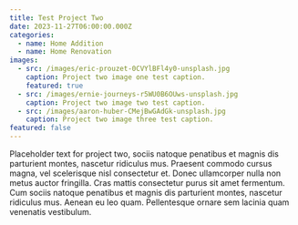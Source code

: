 ```yaml
---
title: Test Project Two
date: 2023-11-27T06:00:00.000Z
categories:
  - name: Home Addition
  - name: Home Renovation
images:
  - src: /images/eric-prouzet-0CVYlBFl4y0-unsplash.jpg
    caption: Project two image one test caption.
    featured: true
  - src: /images/ernie-journeys-r5WU0B6OUws-unsplash.jpg
    caption: Project two image two test caption.
  - src: /images/aaron-huber-CMejBwGAdGk-unsplash.jpg
    caption: Project two image three test caption.
featured: false
---
```


Placeholder text for project two, sociis natoque penatibus et magnis dis parturient montes, nascetur ridiculus mus. Praesent commodo cursus magna, vel scelerisque nisl consectetur et. Donec ullamcorper nulla non metus auctor fringilla. Cras mattis consectetur purus sit amet fermentum. Cum sociis natoque penatibus et magnis dis parturient montes, nascetur ridiculus mus. Aenean eu leo quam. Pellentesque ornare sem lacinia quam venenatis vestibulum.
